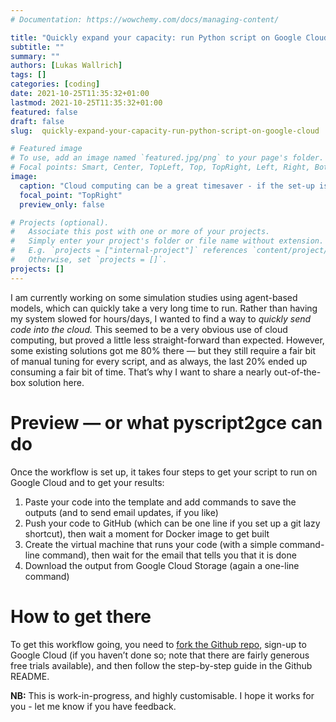 ```yaml
---
# Documentation: https://wowchemy.com/docs/managing-content/

title: "Quickly expand your capacity: run Python script on Google Cloud"
subtitle: ""
summary: ""
authors: [Lukas Wallrich]
tags: []
categories: [coding]
date: 2021-10-25T11:35:32+01:00
lastmod: 2021-10-25T11:35:32+01:00
featured: false
draft: false
slug:  quickly-expand-your-capacity-run-python-script-on-google-cloud

# Featured image
# To use, add an image named `featured.jpg/png` to your page's folder.
# Focal points: Smart, Center, TopLeft, Top, TopRight, Left, Right, BottomLeft, Bottom, BottomRight.
image:
  caption: "Cloud computing can be a great timesaver - if the set-up is quick"
  focal_point: "TopRight"
  preview_only: false

# Projects (optional).
#   Associate this post with one or more of your projects.
#   Simply enter your project's folder or file name without extension.
#   E.g. `projects = ["internal-project"]` references `content/project/deep-learning/index.md`.
#   Otherwise, set `projects = []`.
projects: []
---
```



I am currently working on some simulation studies using agent-based models, which can quickly take a very long time to run. Rather than having my system slowed for hours/days, I wanted to find a way to *quickly send code into the cloud.* This seemed to be a very obvious use of cloud computing, but proved a little less straight-forward than expected. However, some existing solutions got me 80% there — but they still require a fair bit of manual tuning for every script, and as always, the last 20% ended up consuming a fair bit of time. That’s why I want to share a nearly out-of-the-box solution here.

# Preview — or what pyscript2gce can do

Once the workflow is set up, it takes four steps to get your script to run on Google Cloud and to get your results:

1. Paste your code into the template and add commands to save the outputs (and to send email updates, if you like)
2. Push your code to GitHub (which can be one line if you set up a git lazy shortcut), then wait a moment for Docker image to get built
3. Create the virtual machine that runs your code (with a simple command-line command), then wait for the email that tells you that it is done
4. Download the output from Google Cloud Storage (again a one-line command)

# How to get there

To get this workflow going, you need to [fork the Github repo](https://github.com/LukasWallrich/pyscript2gce-template), sign-up to Google Cloud (if you haven’t done so; note that there are fairly generous free trials available), and then follow the step-by-step guide in the Github README.

**NB:** This is work-in-progress, and highly customisable. I hope it works for you - let me know if you have feedback.
